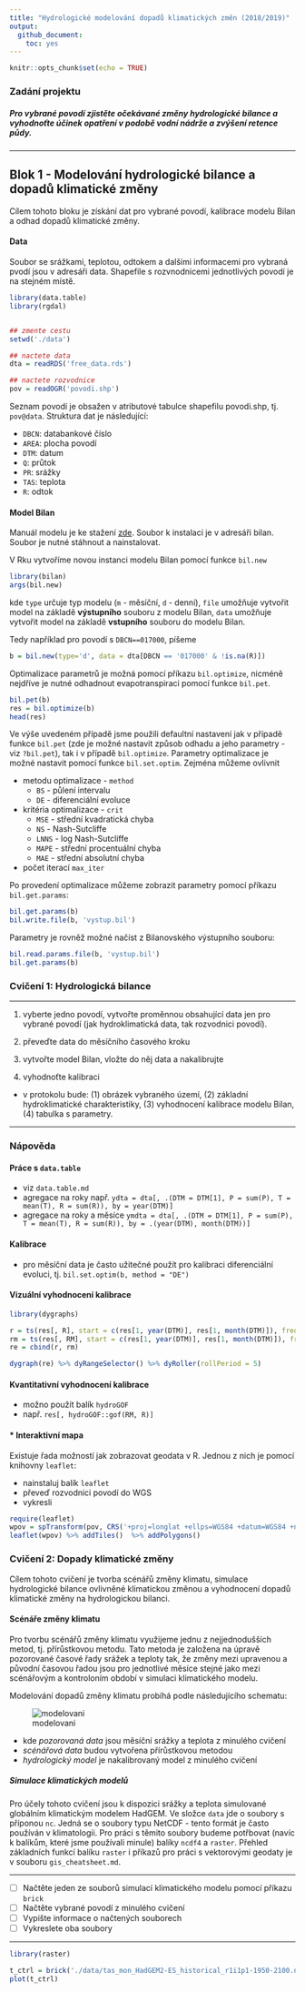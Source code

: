 ```yaml
---
title: "Hydrologické modelování dopadů klimatických změn (2018/2019)"
output: 
  github_document: 
    toc: yes
---
```


```r
knitr::opts_chunk$set(echo = TRUE)
```

### Zadání projektu

##### Pro vybrané povodí zjistěte očekávané změny hydrologické bilance a vyhodnoťte účinek opatření v podobě vodní nádrže a zvýšení retence půdy.


---

## Blok 1 - Modelování hydrologické bilance a dopadů klimatické změny

Cílem tohoto bloku je získání dat pro vybrané povodí, kalibrace modelu Bilan a odhad dopadů klimatické změny. 

#### Data 

Soubor se srážkami, teplotou, odtokem a dalšími informacemi pro vybraná pvodí jsou v adresáři data. Shapefile s rozvnodnicemi jednotlivých povodí je na stejném místě.

```r
library(data.table)
library(rgdal)


## zmente cestu
setwd('./data')

## nactete data
dta = readRDS('free_data.rds')

## nactete rozvodnice
pov = readOGR('povodi.shp')
```

Seznam povodí je obsažen v atributové tabulce shapefilu povodi.shp, tj. `pov@data`. Struktura dat je následující:

- `DBCN`: databankové číslo
- `AREA`: plocha povodí
- `DTM`: datum
- `Q`: průtok
- `PR`: srážky
- `TAS`: teplota
- `R`: odtok


#### Model Bilan

Manuál modelu je ke stažení [zde](http://bilan.vuv.cz/bilan/wp-content/uploads/2015/03/bilan_man_cs_2015-06-23.pdf). Soubor k instalaci je v adresáři bilan. Soubor je nutné stáhnout a nainstalovat.

V Rku vytvoříme novou instanci modelu Bilan pomocí funkce `bil.new`

```r
library(bilan)
args(bil.new)
```

kde `type` určuje typ modelu (`m` - měsíční, `d` - denní), `file` umožňuje vytvořit model na základě __výstupního__ souboru z modelu Bilan, `data` umožňuje vytvořit model na základě __vstupního__ souboru do modelu Bilan. 

Tedy například pro povodí s `DBCN==017000`, píšeme

```r
b = bil.new(type='d', data = dta[DBCN == '017000' & !is.na(R)])
```

Optimalizace parametrů je možná pomocí příkazu `bil.optimize`, nicméně nejdříve je nutné odhadnout evapotranspiraci pomocí funkce `bil.pet`.


```r
bil.pet(b)
res = bil.optimize(b)
head(res)
```


Ve výše uvedeném případě jsme použili defaultní nastavení jak v případě funkce `bil.pet` (zde je možné nastavit způsob odhadu a jeho parametry - viz `?bil.pet`), tak i v případě `bil.optimize`. Parametry optimalizace je možné nastavit pomocí funkce `bil.set.optim`. Zejména můžeme ovlivnit

* metodu optimalizace - `method`
  * `BS` - půlení intervalu
  * `DE` - diferenciální evoluce
* kritéria optimalizace - `crit`
  * `MSE` - střední kvadratická chyba
  * `NS` - Nash-Sutcliffe
  * `LNNS` - log Nash-Sutcliffe
  * `MAPE` - střední procentuální chyba
  * `MAE` - střední absolutní chyba
* počet iterací `max_iter`

Po provedení optimalizace můžeme zobrazit parametry pomocí příkazu `bil.get.params`:
```r
bil.get.params(b)
bil.write.file(b, 'vystup.bil')
```

Parametry je rovněž možné načíst z Bilanovského výstupního souboru:
```r

bil.read.params.file(b, 'vystup.bil')
bil.get.params(b)
```



### Cvičení 1: Hydrologická bilance

---


> 

1. vyberte jedno povodí, vytvořte proměnnou obsahující data jen pro vybrané povodí (jak hydroklimatická data, tak rozvodnici povodí).

2. převeďte data do měsíčního časového kroku

3. vytvořte model Bilan, vložte do něj data a nakalibrujte

4. vyhodnoťte kalibraci

- v protokolu bude: (1) obrázek vybraného území, (2) základní hydroklimatické charakteristiky, (3) vyhodnocení kalibrace modelu Bilan, (4) tabulka s parametry.

---


### Nápověda

#### Práce s `data.table`

- viz `data.table.md`
- agregace na roky např. `ydta = dta[, .(DTM = DTM[1], P = sum(P), T = mean(T), R = sum(R)), by = year(DTM)]`
- agregace na roky a měsíce `ymdta = dta[, .(DTM = DTM[1], P = sum(P), T = mean(T), R = sum(R)), by = .(year(DTM), month(DTM))]`
 

#### Kalibrace

- pro měsíční data je často užitečné použít pro kalibraci diferenciální evoluci, tj. `bil.set.optim(b, method = "DE")`

#### Vizuální vyhodnocení kalibrace

```r
library(dygraphs)

r = ts(res[, R], start = c(res[1, year(DTM)], res[1, month(DTM)]), frequency = 12 )
rm = ts(res[, RM], start = c(res[1, year(DTM)], res[1, month(DTM)]), frequency = 12 )
re = cbind(r, rm)

dygraph(re) %>% dyRangeSelector() %>% dyRoller(rollPeriod = 5)

```

#### Kvantitativní vyhodnocení kalibrace

- možno použít balík `hydroGOF`
- např. `res[, hydroGOF::gof(RM, R)]`

#### * Interaktivní mapa 

Existuje řada možností jak zobrazovat geodata v R. Jednou z nich je pomocí knihovny `leaflet`:

- nainstaluj balík `leaflet`
- převeď rozvodnici povodí do WGS
- vykresli

```r
require(leaflet)
wpov = spTransform(pov, CRS('+proj=longlat +ellps=WGS84 +datum=WGS84 +no_defs '))
leaflet(wpov) %>% addTiles()  %>% addPolygons()
```


### Cvičení 2: Dopady klimatické změny

Cílem tohoto cvičení je tvorba scénářů změny klimatu, simulace hydrologické bilance ovlivněné klimatickou změnou a vyhodnocení dopadů klimatické změny na hydrologickou bilanci.

#### Scénáře změny klimatu

Pro tvorbu scénářů změny klimatu využijeme jednu z nejjednodušších metod, tj. přírůstkovou metodu. Tato metoda je založena na úpravě pozorované časové řady srážek a teploty tak, že změny mezi upravenou a původní časovou řadou jsou pro jednotlivé měsíce stejné jako mezi scénářovým a kontroloním období v simulaci klimatického modelu.

Modelování dopadů změny klimatu probíhá podle následujícího schematu:

![modelovani](http://rscn.vuv.cz/rscn/wp-content/uploads/2014/01/obr2-1.png)

- kde *pozorovaná data* jsou měsíční srážky a teplota z minulého cvičení
- *scénářová data* budou vytvořena přírůstkovou metodou
- *hydrologický model* je nakalibrovaný model z minulého cvičení

##### Simulace klimatických modelů

Pro účely tohoto cvičení jsou k dispozici srážky a teplota simulované globálním klimatickým modelem HadGEM. Ve složce `data` jde o soubory s příponou `nc`. Jedná se o soubory typu NetCDF - tento formát je často používán v klimatologii. Pro práci s těmito soubory budeme potřbovat (navíc k balíkům, které jsme používali minule) balíky `ncdf4` a `raster`. Přehled základních funkcí balíku `raster` i příkazů pro práci s vektorovými geodaty je v souboru `gis_cheatsheet.md`.

---

- [ ] Načtěte jeden ze souborů simulací klimatického modelu pomocí příkazu `brick`
- [ ] Načtěte vybrané povodí z minulého cvičení
- [ ] Vypište informace o načtených souborech
- [ ] Vykreslete oba soubory

--- 

```r
library(raster)

t_ctrl = brick('./data/tas_mon_HadGEM2-ES_historical_r1i1p1-1950-2100.nc')
plot(t_ctrl)
```


